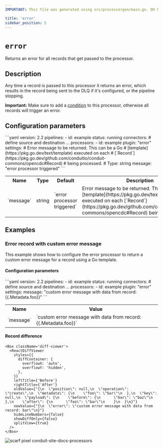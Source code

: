 ```yaml
---
IMPORTANT: This file was generated using src/processorgen/main.go. DO NOT EDIT.

title: 'error'
sidebar_position: 5
---
```



# `error`

Returns an error for all records that get passed to the processor.

## Description

Any time a record is passed to this processor it returns an error,
which results in the record being sent to the DLQ if it's configured, or the pipeline stopping.

**Important:** Make sure to add a [condition](https://conduit.io/docs/processors/conditions)
to this processor, otherwise all records will trigger an error.

## Configuration parameters

<Tabs groupId="config-params">
  <TabItem value="yaml" label="YAML">
```yaml
version: 2.2
pipelines:
  - id: example
    status: running
    connectors:
      # define source and destination ...
    processors:
      - id: example
        plugin: "error"
        settings:
          # Error message to be returned. This can be a Go
          # [template](https://pkg.go.dev/text/template) executed on each
          # [`Record`](https://pkg.go.dev/github.com/conduitio/conduit-commons/opencdc#Record)
          # being processed.
          # Type: string
          message: "error processor triggered"
```
  </TabItem>
  <TabItem value="table" label="Table">
  <table class="no-margin-table">
      <tr>
        <th>Name</th>
        <th>Type</th>
        <th>Default</th>
        <th>Description</th>
      </tr>
      <tr>
        <td>`message`</td>
        <td>string</td>
        <td>`error processor triggered`</td>
        <td>
  Error message to be returned. This can be a Go [template](https://pkg.go.dev/text/template)
executed on each [`Record`](https://pkg.go.dev/github.com/conduitio/conduit-commons/opencdc#Record)
being processed.
        </td>
      </tr>
    </table>
  </TabItem>
</Tabs>

## Examples

### Error record with custom error message

This example shows how to configure the error processor to
return a custom error message for a record using a Go template.

#### Configuration parameters

<Tabs groupId="config-params">
  <TabItem value="yaml" label="YAML">
```yaml
version: 2.2
pipelines:
  - id: example
    status: running
    connectors:
      # define source and destination ...
    processors:
      - id: example
        plugin: "error"
        settings:
          message: "custom error message with data from record: {{.Metadata.foo}}"
```
  </TabItem>
  <TabItem value="table" label="Table">
  <table class="no-margin-table">
      <tr>
        <th>Name</th>
        <th>Value</th>
      </tr>
      <tr>
        <td>`message`</td>
        <td>`custom error message with data from record: {{.Metadata.foo}}`</td>
      </tr>
    </table>
  </TabItem>
</Tabs>

#### Record difference

```mdx-code-block
<Box className='diff-viewer'>
  <ReactDiffViewer
    styles={{
      diffContainer: {
        overflowX: 'auto',
        overflowY: 'hidden',
      },
    }}
    leftTitle={'Before'}
    rightTitle={'After'}
    oldValue={"{\n  \"position\": null,\n  \"operation\": \"create\",\n  \"metadata\": {\n    \"foo\": \"bar\"\n  },\n  \"key\": null,\n  \"payload\": {\n    \"before\": {\n      \"bar\": \"baz\"\n    },\n    \"after\": {\n      \"foo\": \"bar\"\n    }\n  }\n}"}
    newValue={"{\n  \"error\": \"custom error message with data from record: bar\"\n}"}
    hideLineNumbers={false}
    showDiffOnly={false}
    splitView={true}
  />
</Box>
```



![scarf pixel conduit-site-docs-processors](https://static.scarf.sh/a.png?x-pxid=33ce4d9e-1948-4cab-846a-7e6cd33b8cae)